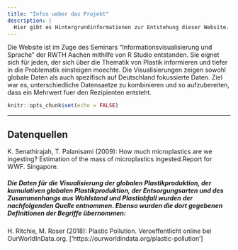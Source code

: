 ```yaml
---
title: "Infos ueber das Projekt"
description: |
  Hier gibt es Hintergrundinformationen zur Entstehung dieser Website.
---
```


Die Website ist im Zuge des Seminars "Informationsvisualisierung und Sprache" der RWTH Aachen mithilfe von R Studio entstanden. Sie eignet sich für jeden, der sich über die Thematik von Plastik informieren und tiefer in die Problematik einsteigen moechte. Die Visualisierungen zeigen sowohl globale Daten als auch spezifisch auf Deutschland fokussierte Daten. Ziel war es, unterschiedliche Datensaetze zu kombinieren und so aufzubereiten, dass ein Mehrwert fuer den Rezipienten entsteht.
```r
knitr::opts_chunk$set(echo = FALSE)
```
---
## Datenquellen

K. Senathirajah, T. Palanisami (2009):
How much microplastics are we ingesting? Estimation of the mass of microplastics ingested.Report for WWF. Singapore. 

##### Die Daten für die Visualisierung der globalen Plastikproduktion, der kumulativen globalen Plastikproduktion, der Entsorgungsarten und des Zusammenhangs aus Wohlstand und Plastiabfall wurden der nachfolgenden Quelle entnommen. Ebenso wurden die dort gegebenen Definitionen der Begriffe übernommen:

H. Ritchie, M. Roser (2018): Plastic Pollution. Veroeffentlicht online bei OurWorldInData.org. ['https://ourworldindata.org/plastic-pollution'] 
